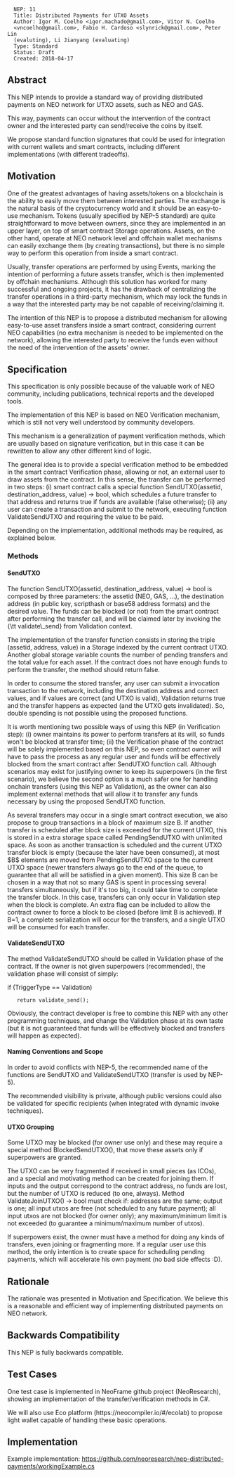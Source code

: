 <pre>
  NEP: 11
  Title: Distributed Payments for UTXO Assets
  Author: Igor M. Coelho <igor.machado@gmail.com>, Vitor N. Coelho
  <vncoelho@gmail.com>, Fabio H. Cardoso <slynrick@gmail.com>, Peter Lin
  (evaluting), Li Jianyang (evaluating)
  Type: Standard
  Status: Draft
  Created: 2018-04-17
</pre>

==Abstract==

This NEP intends to provide a standard way of providing distributed payments on NEO network for UTXO assets, such as NEO and GAS.

This way, payments can occur without the intervention of the contract owner and the interested party can send/receive the coins by itself.

We propose standard function signatures that could be used for integration with current wallets and smart contracts, including different implementations (with different tradeoffs).

==Motivation==

One of the greatest advantages of having assets/tokens on a blockchain is the ability to easily move them between interested parties. The exchange is the natural basis of the cryptocurrency world and it should be an easy-to-use mechanism. Tokens (usually specified by NEP-5 standard) are quite straightforward to move between owners, since they are implemented in an upper layer, on top of smart contract Storage operations. Assets, on the other hand, operate at NEO network level and offchain wallet mechanisms can easily exchange them (by creating transactions), but there is no simple way to perform this operation from inside a smart contract.

Usually, transfer operations are performed by using Events, marking the intention of performing a future assets transfer, which is then implemented by offchain mechanisms. Although this solution has worked for many successful and ongoing projects, it has the drawback of centralizing the transfer operations in a third-party mechanism, which may lock the funds in a way that the interested party may be not capable of receiving/claiming it.

The intention of this NEP is to propose a distributed mechanism for allowing easy-to-use asset transfers inside a smart contract, considering current NEO capabilities (no extra mechanism is needed to be implemented on the network), allowing the interested party to receive the funds even without the need of the intervention of the assets' owner.

==Specification==

This specification is only possible because of the valuable work of NEO  community, including publications, technical reports and the developed tools.

The implementation of this NEP is based on NEO Verification mechanism, which is still not very well understood by community developers.

This mechanism is a generalization of payment verification methods, which are usually based on signature verification, but in this case it can be rewritten to allow any other different kind of logic.

The general idea is to provide a special verification method to be embedded in the smart contract Verification phase, allowing or not, an external user to draw assets from the contract.
In this sense, the transfer can be performed in two steps: (i) smart contract calls a special function SendUTXO(assetid, destination_address, value) -> bool, which schedules a future transfer to that address and returns true if funds are available (false otherwise); (ii) any user can create a transaction and submit to the network, executing function ValidateSendUTXO and requiring the value to be paid.

Depending on the implementation, additional methods may be required, as explained below.

===Methods===

====SendUTXO====

The function SendUTXO(assetid, destination_address, value) -> bool is composed by three parameters: the assetid (NEO, GAS, ...), the destination address (in public key, scripthash or base58 address formats) and the desired value. The funds can be blocked (or not) from the smart contract after performing the transfer call, and will be claimed later by invoking the {\tt validate\_send} from Validation context.

The implementation of the transfer function consists in storing the triple (assetid, address, value) in a Storage indexed by the current contract UTXO. Another global storage variable counts the number of pending transfers and the total value for each asset. If the contract does not have enough funds to perform the transfer, the method should return false.

In order to consume the stored transfer, any user can submit a invocation transaction to the network, including the destination address and correct values, and if values are correct (and UTXO is valid), Validation returns true and the transfer happens as expected (and the UTXO gets invalidated). So, double spending is not possible using the proposed functions.

It is worth mentioning two possible ways of using this NEP (in Verification step): (i) owner maintains its power to perform transfers at its will, so funds won't be blocked at transfer time; (ii) the Verification phase of the contract will be solely implemented based on this NEP, so even contract owner will have to pass the process as any regular user and funds will be effectively blocked from the smart contract after SendUTXO function call.
Although scenarios may exist for justifying owner to keep its superpowers (in the first scenario), we believe the second option is a much safer one for handling onchain transfers (using this NEP as Validation), as the owner can also implement external methods that will allow it to transfer any funds necessary by using the proposed SendUTXO function.

As several transfers may occur in a single smart contract execution, we also propose to group transactions in a block of maximum size B. If another transfer is scheduled after block size is exceeded for the current UTXO, this is stored in a extra storage space called PendingSendUTXO with unlimited space. As soon as another transaction is scheduled and the current UTXO transfer block is empty (because the later have been consumed), at most $B$ elements are moved from PendingSendUTXO space to the current UTXO space (newer transfers always go to the end of the queue, to guarantee that all will be satisfied in a given moment).
This size B can be chosen in a way that not so many GAS is spent in processing several transfers simultaneously, but if it's too big, it could take time to complete the transfer block. In this case, transfers can only occur in Validation step when the block is complete. An extra flag can be included to allow the contract owner to force a block to be closed (before limit B is achieved).
If B=1, a complete serialization will occur for the transfers, and a single UTXO will be consumed for each transfer.


====ValidateSendUTXO====

The method ValidateSendUTXO should be called in Validation phase of the contract. If the owner is not given superpowers (recommended), the validation phase will consist of simply:

if (TriggerType == Validation)
    return validate_send();

Obviously, the contract developer is free to combine this NEP with any other programming techniques, and change the Validation phase at its own taste (but it is not guaranteed that funds will be effectively blocked and transfers will happen as expected).


====Naming Conventions and Scope====
In order to avoid conflicts with NEP-5, the recommended name of the functions are SendUTXO and ValidateSendUTXO (transfer is used by NEP-5).

The recommended visibility is private, although public versions could also be validated for specific recipients (when integrated with dynamic invoke techniques).


====UTXO Grouping====

Some UTXO may be blocked (for owner use only) and these may require a special method BlockedSendUTXO(), that move these assets only if superpowers are granted.

The UTXO can be very fragmented if received in small pieces (as ICOs), and a special and motivating method can be created for joining them.
If inputs and the output correspond to the contract address, no funds are lost, but the number of UTXO is reduced (to one, always). Method ValidateJoinUTXO() -> bool must check if: addresses are the same; output is one; all input utxos are free (not scheduled to any future payment); all input utxos are not blocked (for owner only); any maximum/minimum limit is not exceeded (to guarantee a minimum/maximum number of utxos).

If superpowers exist, the owner must have a method for doing any kinds of transfers, even joining or fragmenting more.
If a regular user use this method, the only intention is to create space for scheduling pending payments, which will accelerate his own payment (no bad side effects :D).


==Rationale==

The rationale was presented in Motivation and Specification. We believe this is a reasonable and efficient way of implementing  distributed payments on NEO network.

==Backwards Compatibility==

This NEP is fully backwards compatible.

==Test Cases==

One test case is implemented in NeoFrame github project (NeoResearch), showing an implementation of the transfer/verification methods in C#.

We will also use Eco platform (https://neocompiler.io/#/ecolab) to propose light wallet capable of handling these basic operations.

==Implementation==

Example implementation: https://github.com/neoresearch/nep-distributed-payments/workingExample.cs
